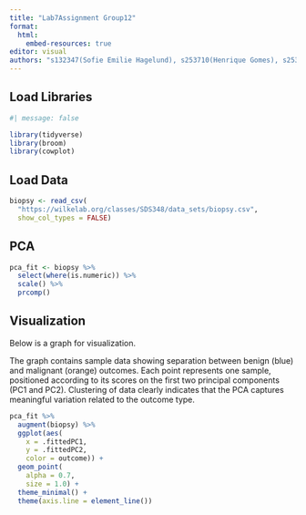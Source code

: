```yaml
---
title: "Lab7Assignment Group12"
format: 
  html:
    embed-resources: true
editor: visual
authors: "s132347(Sofie Emilie Hagelund), s253710(Henrique Gomes), s253689(Paula Meerjanssen), s252750(Shuyue Zhang), s253719(Eszter Hudra)"
---
```


## Load Libraries

```r
#| message: false  

library(tidyverse) 
library(broom)  
library(cowplot)
```

## Load Data

```r
biopsy <- read_csv(
  "https://wilkelab.org/classes/SDS348/data_sets/biopsy.csv",
  show_col_types = FALSE)
```

## PCA

```r
pca_fit <- biopsy %>% 
  select(where(is.numeric)) %>% 
  scale() %>% 
  prcomp() 
```

## Visualization

Below is a graph for visualization.

The graph contains sample data showing separation between benign (blue) and malignant (orange) outcomes. Each point represents one sample, positioned according to its scores on the first two principal components (PC1 and PC2). Clustering of data clearly indicates that the PCA captures meaningful variation related to the outcome type.

```r
pca_fit %>% 
  augment(biopsy) %>% 
  ggplot(aes(
    x = .fittedPC1, 
    y = .fittedPC2,
    color = outcome)) +
  geom_point(
    alpha = 0.7, 
    size = 1.0) +
  theme_minimal() +
  theme(axis.line = element_line())
  
  
```
